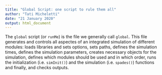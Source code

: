 ```yaml
---
title: "Global Script: one script to rule them all"
author: "Tati Micheletti"
date: "21 January 2020"
output: html_document
---
```


The `global` script (or `runMe`) is the file we generally call `global`. This file generates and controls all aspectes of an integrated simulation of different modules: loads libraries and sets options, sets paths, defines the simulation times, defines the simulation parameters, creates necessary objects for the simulation, defines which modules should be used and in which order, runs the initialization (i.e. `simInit()`) and the simulation (i.e. `spades()`) functions and finally, and checks outputs.

